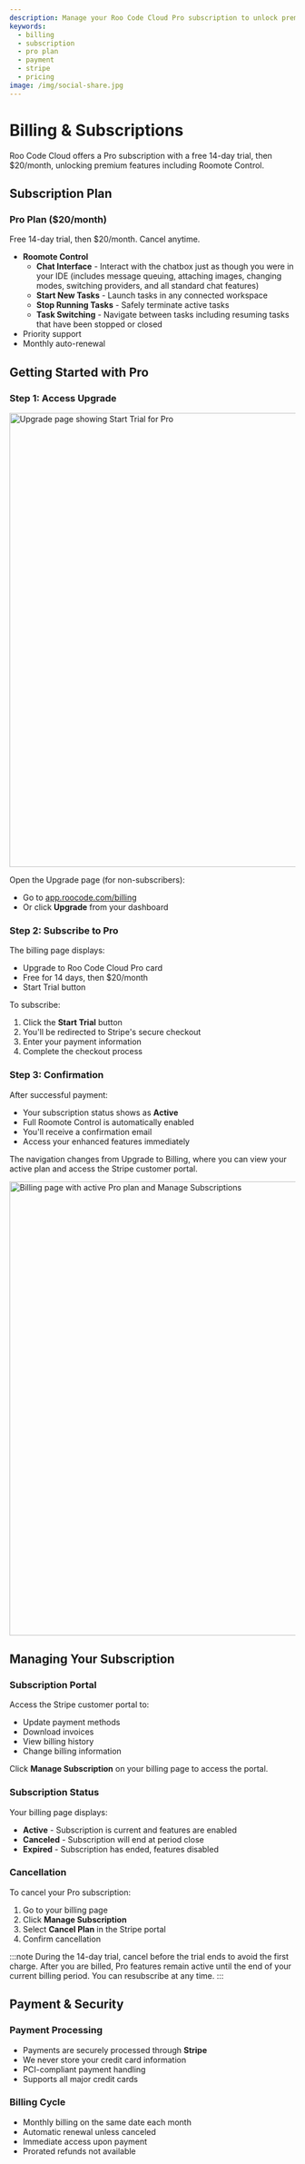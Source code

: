 ```yaml
---
description: Manage your Roo Code Cloud Pro subscription to unlock premium features including Roomote Control for remote task management.
keywords:
  - billing
  - subscription
  - pro plan
  - payment
  - stripe
  - pricing
image: /img/social-share.jpg
---
```



# Billing & Subscriptions

Roo Code Cloud offers a Pro subscription with a free 14-day trial, then $20/month, unlocking premium features including Roomote Control.

## Subscription Plan

### Pro Plan ($20/month)
Free 14-day trial, then $20/month. Cancel anytime.

- **Roomote Control**
  - **Chat Interface** - Interact with the chatbox just as though you were in your IDE (includes message queuing, attaching images, changing modes, switching providers, and all standard chat features)
  - **Start New Tasks** - Launch tasks in any connected workspace
  - **Stop Running Tasks** - Safely terminate active tasks
  - **Task Switching** - Navigate between tasks including resuming tasks that have been stopped or closed
- Priority support
- Monthly auto-renewal


## Getting Started with Pro

### Step 1: Access Upgrade

<img src="/img/billing-subscriptions/billing-subscriptions-1.png" alt="Upgrade page showing Start Trial for Pro" width="800" />

Open the Upgrade page (for non-subscribers):
- Go to [app.roocode.com/billing](https://app.roocode.com/billing)
- Or click **Upgrade** from your dashboard


### Step 2: Subscribe to Pro

The billing page displays:
- Upgrade to Roo Code Cloud Pro card
- Free for 14 days, then $20/month
- Start Trial button

To subscribe:
1. Click the **Start Trial** button
2. You'll be redirected to Stripe's secure checkout
3. Enter your payment information
4. Complete the checkout process

### Step 3: Confirmation

After successful payment:
- Your subscription status shows as **Active**
- Full Roomote Control is automatically enabled
- You'll receive a confirmation email
- Access your enhanced features immediately

The navigation changes from Upgrade to Billing, where you can view your active plan and access the Stripe customer portal.

<img src="/img/billing-subscriptions/billing-subscriptions-2.png" alt="Billing page with active Pro plan and Manage Subscriptions" width="800" />

## Managing Your Subscription

### Subscription Portal

Access the Stripe customer portal to:
- Update payment methods
- Download invoices
- View billing history
- Change billing information

Click **Manage Subscription** on your billing page to access the portal.

### Subscription Status

Your billing page displays:
- **Active** - Subscription is current and features are enabled
- **Canceled** - Subscription will end at period close
- **Expired** - Subscription has ended, features disabled

### Cancellation

To cancel your Pro subscription:

1. Go to your billing page
2. Click **Manage Subscription**
3. Select **Cancel Plan** in the Stripe portal
4. Confirm cancellation

:::note
During the 14-day trial, cancel before the trial ends to avoid the first charge. After you are billed, Pro features remain active until the end of your current billing period. You can resubscribe at any time.
:::

## Payment & Security

### Payment Processing
- Payments are securely processed through **Stripe**
- We never store your credit card information
- PCI-compliant payment handling
- Supports all major credit cards

### Billing Cycle
- Monthly billing on the same date each month
- Automatic renewal unless canceled
- Immediate access upon payment
- Prorated refunds not available
